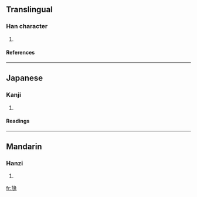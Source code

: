 ==Translingual==
===Han character===
{{Han char|rn=32|rad=土|as=09|sn=12|four=|canj=土女弓人 (GVNO)}}
# {{defn|Han}}
====References====
{{Han ref|kx=0233.130|dkj=05252|dj=0470.290|hdz=10469.130|uh=581F|ud=22559}}
----
==Japanese==
===Kanji===
{{ja-kanji|grade=|rs=土09}}
# {{defn|Japanese}} 
====Readings====
{{ja-readings|on=[[てん]] (ten), [[でん]] (den)|kun=[[うね]] (une)}}
----
==Mandarin==
===Hanzi===
{{cmn-hanzi|pin=[[zhuàn]] (zhuan4)|wg=chuan<sup>4</sup>}}
# {{defn|Mandarin}}

[[fr:堟]]